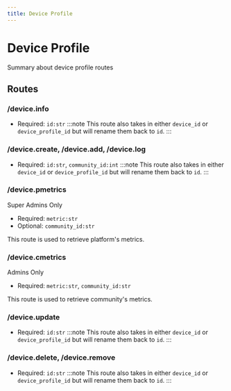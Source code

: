 ```yaml
---
title: Device Profile
---
```



# Device Profile

Summary about device profile routes

## Routes

### /device.info
- Required: `id:str`
:::note
This route also takes in either `device_id` or `device_profile_id` but will rename them back to `id`.
:::

### /device.create, /device.add, /device.log
- Required: `id:str`, `community_id:int`
:::note
This route also takes in either `device_id` or `device_profile_id` but will rename them back to `id`.
:::

### /device.pmetrics

<Highlight level={1}>Super Admins Only</Highlight>

- Required: `metric:str`
- Optional: `community_id:str`

This route is used to retrieve platform's metrics.

### /device.cmetrics

<Highlight level={1}>Admins Only</Highlight>

- Required: `metric:str`, `community_id:str`

This route is used to retrieve community's metrics.

### /device.update
- Required: `id:str`
:::note
This route also takes in either `device_id` or `device_profile_id` but will rename them back to `id`.
:::

### /device.delete, /device.remove
- Required: `id:str`
:::note
This route also takes in either `device_id` or `device_profile_id` but will rename them back to `id`.
:::

